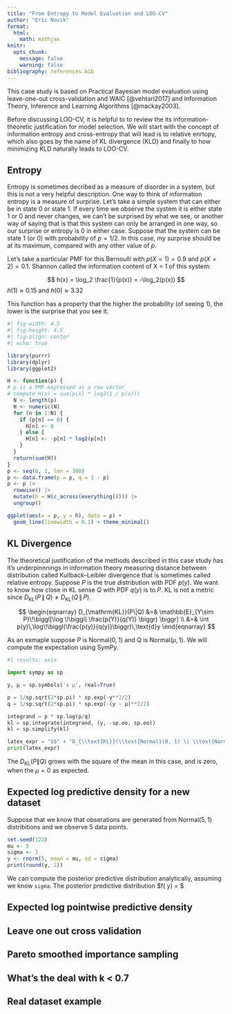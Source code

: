 ```yaml
---
title: "From Entropy to Model Evaluation and LOO-CV"
author: "Eric Novik"
format: 
  html:
    math: mathjax
knitr:
  opts_chunk:
    message: false
    warning: false
bibliography: references.bib
---
```


This case study is based on Practical Bayesian model evaluation using leave-one-out cross-validation and WAIC [@vehtari2017] and Information Theory, Inference and Learning Algorithms [@mackay2003].

$$
\DeclareMathOperator{\E}{\mathbb{E}}
\DeclareMathOperator{\d}{text{d}}
\DeclareMathOperator{\P}{\mathbb{P}}
\DeclareMathOperator{\V}{\mathbb{V}}
\DeclareMathOperator{\L}{\mathcal{L}}
\DeclareMathOperator{\I}{\text{I}}
\DeclareMathOperator*{\argmax}{arg\,max}
\DeclareMathOperator*{\argmin}{arg\,min}
$$

Before discussing LOO-CV, it is helpful to to review the its information-theoretic justification for model selection. We will start with the concept of information entropy and cross-entropy that will lead is to relative enrtopy, which also goes by the name of KL divergence (KLD) and finally to how minimizing KLD naturally leads to LOO-CV.

## Entropy
Entropy is sometimes decribed as a measure of disorder in a system, but this is not a very helpful description. One way to think of information entropy is a measure of surprise. Let's take a simple system that can either be in state 0 or state 1. If every time we observe the system it is either state 1 or 0 and never changes, we can't be surprised by what we see, or another way of saying that is that this system can only be arranged in one way, so our surprise or entropy is 0 in either case. Suppose that the system can be state 1 (or 0) with probability of $p = 1/2$. In this case, my surprise should be at its maximum, compared with any other value of $p$. 

Let's take a particular PMF for this Bernoulli with $p(X = 1) = 0.9$ and $p(X = 2) = 0.1$. Shannon called the information content of X = 1 of this system:

$$
h(x) = \log_2 \frac{1}{p(x)} = -\log_2(p(x)) 
$$
$h(1) \approx 0.15 \text{ and } h(0) \approx 3.32$

This function has a property that the higher the probability (of seeing 1), the lower is the surprise that you see it.

```r
#| fig-width: 4.5
#| fig-height: 4.5
#| fig-align: center
#| echo: true

library(purrr)
library(dplyr)
library(ggplot2)

H <- function(p) {
# p is a PMF expressed as a row vector
# compute H(x) = sum(p(x) * log2(1 / p(x)))
  N <- length(p)
  H <- numeric(N)
  for (n in 1:N) {
    if (p[n] == 0) {
      H[n] <- 0
    } else {
      H[n] <- -p[n] * log2(p[n]) 
    }
  }
  return(sum(H))
}
p <- seq(0, 1, len = 100)
p <- data.frame(p = p, q = 1 - p)
p <- p |>
  rowwise() |>
  mutate(h = H(c_across(everything()))) |>
  ungroup()

ggplot(aes(x = p, y = h), data = p) +
  geom_line(linewidth = 0.1) + theme_minimal()
```

## KL Divergence

The theoretical justification of the methods described in this case study has it's underpinnnings in information theory measuring distance between distribution called Kullback–Leibler divergence that is sometimes called relative entropy. Suppose $P$ is the true distribution with PDF $p(y)$. We want to know how close in KL sense $Q$ with PDF $q(y)$ is to $P$. KL is not a metric since $D_{\mathrm{KL}}(P \,\|\, Q) \ne D_{\mathrm{KL}}(Q \,\|\, P)$.

$$
\begin{eqnarray}
D_{\mathrm{KL}}(P\|Q)
&=& \mathbb{E}_{Y\sim P}\!\biggl[\log \!\biggl( \frac{p(Y)}{q(Y)} \biggr) \biggr] \\
&=& \int p(y)\,\log\!\biggl(\frac{p(y)}{q(y)}\biggr)\,\text{d}y 
\end{eqnarray}
$$

As an exmaple suppose $P$ is $\text{Normal}(0, 1)$ and Q is $\text{Normal}(\mu, 1)$. We will compute the expectation using SymPy.

```python
#| results: asis

import sympy as sp

y, μ = sp.symbols('x μ', real=True)

p = 1/sp.sqrt(2*sp.pi) * sp.exp(-y**2/2)
q = 1/sp.sqrt(2*sp.pi) * sp.exp(-(y - μ)**2/2)

integrand = p * sp.log(p/q)
kl = sp.integrate(integrand, (y, -sp.oo, sp.oo))
kl = sp.simplify(kl)

latex_expr = "$$" + "D_{\\text{KL}}(\\text{Normal}(0, 1) \| \\text{Normal}(\mu, 1)) = " + sp.latex(kl) + "$$"
print(latex_expr)

```

The $D_{\mathrm{KL}}(P\|Q)$ grows with the square of the mean in this case, and is zero, when the $\mu = 0$ as expected.

## Expected log predictive density for a new dataset
Suppose that we know that obserations are generated from $\text{Normal}(5, 1)$ distribitions and we observe 5 data points.

```r
set.seed(123)
mu <- 5
sigma <- 1
y <- rnorm(5, mean = mu, sd = sigma)
print(round(y, 2))
```

We can compute the posterior predictive distribution analytically, assuming we know `sigma`. The posterior predictive distribution $f(\tilde{y} \mid y) = $

## Expected log pointwise predictive density

## Leave one out cross validation

## Pareto smoothed importance sampling

## What's the deal with k < 0.7

## Real dataset example
